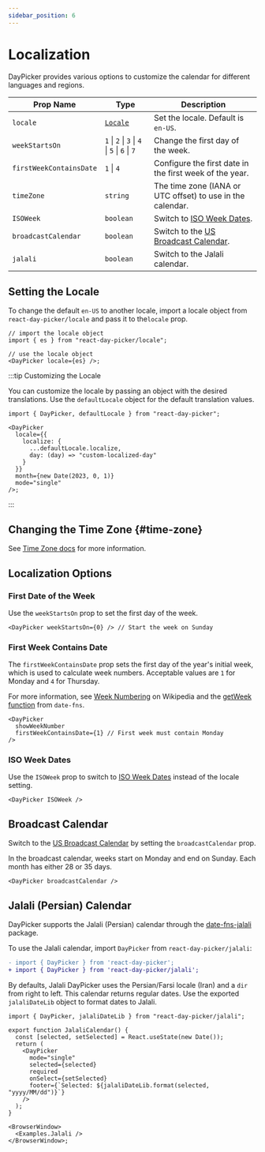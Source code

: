 ```yaml
---
sidebar_position: 6
---
```


# Localization

DayPicker provides various options to customize the calendar for different languages and regions.

| Prop Name               | Type                                          | Description                                                                              |
| ----------------------- | --------------------------------------------- | ---------------------------------------------------------------------------------------- |
| `locale`                | [`Locale`](https://date-fns.org/docs/I18n)    | Set the locale. Default is `en-US`.                                                      |
| `weekStartsOn`          | `1` \| `2` \| `3` \| `4` \| `5` \| `6` \| `7` | Change the first day of the week.                                                        |
| `firstWeekContainsDate` | `1` \| `4`                                    | Configure the first date in the first week of the year.                                  |
| `timeZone`              | `string`                                      | The time zone (IANA or UTC offset) to use in the calendar.                               |
| `ISOWeek`               | `boolean`                                     | Switch to [ISO Week Dates](https://en.wikipedia.org/wiki/ISO_week_date).                 |
| `broadcastCalendar`     | `boolean`                                     | Switch to the [US Broadcast Calendar](https://en.wikipedia.org/wiki/Broadcast_calendar). |
| `jalali`                | `boolean`                                     | Switch to the Jalali calendar.                                                           |

## Setting the Locale

To change the default `en-US` to another locale, import a locale object from `react-day-picker/locale` and pass it to the`locale` prop.

```tsx
// import the locale object
import { es } from "react-day-picker/locale";

// use the locale object
<DayPicker locale={es} />;
```

<BrowserWindow>
  <Examples.Spanish />
</BrowserWindow>

:::tip Customizing the Locale

You can customize the locale by passing an object with the desired translations. Use the `defaultLocale` object for the default translation values.

```tsx
import { DayPicker, defaultLocale } from "react-day-picker";

<DayPicker
  locale={{
    localize: {
      ...defaultLocale.localize,
      day: (day) => "custom-localized-day"
    }
  }}
  month={new Date(2023, 0, 1)}
  mode="single"
/>;
```

:::

## Changing the Time Zone {#time-zone}

See [Time Zone docs](./time-zone.mdx) for more information.

## Localization Options

### First Date of the Week

Use the `weekStartsOn` prop to set the first day of the week.

```tsx
<DayPicker weekStartsOn={0} /> // Start the week on Sunday
```

<BrowserWindow>
  <Examples.WeekStartsOn />
</BrowserWindow>

### First Week Contains Date

The `firstWeekContainsDate` prop sets the first day of the year's initial week, which is used to calculate week numbers. Acceptable values are `1` for Monday and `4` for Thursday.

For more information, see [Week Numbering](https://en.wikipedia.org/wiki/Week#Numbering) on Wikipedia and the [getWeek function](https://date-fns.org/docs/getWeek) from `date-fns`.

```tsx
<DayPicker
  showWeekNumber
  firstWeekContainsDate={1} // First week must contain Monday
/>
```

### ISO Week Dates

Use the `ISOWeek` prop to switch to [ISO Week Dates](https://en.wikipedia.org/wiki/ISO_week_date) instead of the locale setting.

```tsx
<DayPicker ISOWeek />
```

<BrowserWindow>
  <Examples.WeeknumberIso />
</BrowserWindow>

## Broadcast Calendar

Switch to the [US Broadcast Calendar](https://en.wikipedia.org/wiki/Broadcast_calendar) by setting the `broadcastCalendar` prop.

In the broadcast calendar, weeks start on Monday and end on Sunday. Each month has either 28 or 35 days.

```tsx
<DayPicker broadcastCalendar />
```

<BrowserWindow>
  <Examples.BroadcastCalendar />
</BrowserWindow>

## Jalali (Persian) Calendar

DayPicker supports the Jalali (Persian) calendar through the [date-fns-jalali](https://www.npmjs.com/package/date-fns-jalali) package.

To use the Jalali calendar, import `DayPicker` from `react-day-picker/jalali`:

```diff
- import { DayPicker } from 'react-day-picker';
+ import { DayPicker } from 'react-day-picker/jalali';
```

By defaults, Jalali DayPicker uses the Persian/Farsi locale (Iran) and a `dir` from right to left. This calendar returns regular dates. Use the exported `jalaliDateLib` object to format dates to Jalali.

```tsx title="./JalaliCalendar.jsx"
import { DayPicker, jalaliDateLib } from "react-day-picker/jalali";

export function JalaliCalendar() {
  const [selected, setSelected] = React.useState(new Date());
  return (
    <DayPicker
      mode="single"
      selected={selected}
      required
      onSelect={setSelected}
      footer={`Selected: ${jalaliDateLib.format(selected, "yyyy/MM/dd")}`}
    />
  );
}

<BrowserWindow>
  <Examples.Jalali />
</BrowserWindow>;
```
